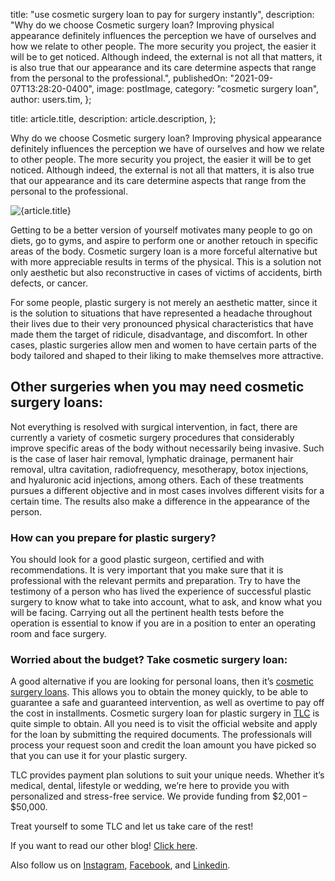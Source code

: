 
  title: "use cosmetic surgery loan to pay for surgery instantly",
  description:
    "Why do we choose Cosmetic surgery loan? Improving physical appearance definitely influences the perception we have of ourselves and how we relate to other people. The more security you project, the easier it will be to get noticed. Although indeed, the external is not all that matters, it is also true that our appearance and its care determine aspects that range from the personal to the professional.",
  publishedOn: "2021-09-07T13:28:20-0400",
  image: postImage,
  category: "cosmetic surgery loan",
  author: users.tim,
};

  title: article.title,
  description: article.description,
};


Why do we choose Cosmetic surgery loan? Improving physical appearance definitely influences the perception we have of ourselves and how we relate to other people. The more security you project, the easier it will be to get noticed. Although indeed, the external is not all that matters, it is also true that our appearance and its care determine aspects that range from the personal to the professional.

<Image src={postImage} alt={article.title} />

Getting to be a better version of yourself motivates many people to go on diets, go to gyms, and aspire to perform one or another retouch in specific areas of the body. Cosmetic surgery loan is a more forceful alternative but with more appreciable results in terms of the physical. This is a solution not only aesthetic but also reconstructive in cases of victims of accidents, birth defects, or cancer.

For some people, plastic surgery is not merely an aesthetic matter, since it is the solution to situations that have represented a headache throughout their lives due to their very pronounced physical characteristics that have made them the target of ridicule, disadvantage, and discomfort. In other cases, plastic surgeries allow men and women to have certain parts of the body tailored and shaped to their liking to make themselves more attractive.

## Other surgeries when you may need cosmetic surgery loans:

Not everything is resolved with surgical intervention, in fact, there are currently a variety of cosmetic surgery procedures that considerably improve specific areas of the body without necessarily being invasive. Such is the case of laser hair removal, lymphatic drainage, permanent hair removal, ultra cavitation, radiofrequency, mesotherapy, botox injections, and hyaluronic acid injections, among others. Each of these treatments pursues a different objective and in most cases involves different visits for a certain time. The results also make a difference in the appearance of the person.

### How can you prepare for plastic surgery?

You should look for a good plastic surgeon, certified and with recommendations. It is very important that you make sure that it is professional with the relevant permits and preparation. Try to have the testimony of a person who has lived the experience of successful plastic surgery to know what to take into account, what to ask, and know what you will be facing. Carrying out all the pertinent health tests before the operation is essential to know if you are in a position to enter an operating room and face surgery.

### Worried about the budget? Take cosmetic surgery loan:

A good alternative if you are looking for personal loans, then it’s [cosmetic surgery loans](https://medical.tlc.com.au/cosmetic-surgery/). This allows you to obtain the money quickly, to be able to guarantee a safe and guaranteed intervention, as well as overtime to pay off the cost in installments. Cosmetic surgery loan for plastic surgery in [TLC](https://tlc.com.au/) is quite simple to obtain. All you need is to visit the official website and apply for the loan by submitting the required documents. The professionals will process your request soon and credit the loan amount you have picked so that you can use it for your plastic surgery.

TLC provides payment plan solutions to suit your unique needs. Whether it’s medical, dental, lifestyle or wedding, we’re here to provide you with personalized and stress-free service. We provide funding from $2,001 – $50,000.

Treat yourself to some TLC and let us take care of the rest!

If you want to read our other blog! [Click here](https://tlc.com.au/blog/).

Also follow us on [Instagram](https://www.instagram.com/tlc.social/), [Facebook](https://www.facebook.com/totallifestylecredit/), and [Linkedin](https://www.linkedin.com/in/tim-boon-bba34350?trk=org-employees_profile-result-card_result-card_full-click).
